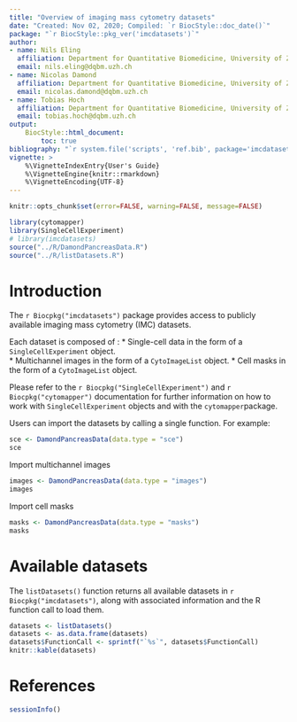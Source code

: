 ```yaml
---
title: "Overview of imaging mass cytometry datasets"
date: "Created: Nov 02, 2020; Compiled: `r BiocStyle::doc_date()`"
package: "`r BiocStyle::pkg_ver('imcdatasets')`"
author:
- name: Nils Eling
  affiliation: Department for Quantitative Biomedicine, University of Zurich
  email: nils.eling@dqbm.uzh.ch
- name: Nicolas Damond
  affiliation: Department for Quantitative Biomedicine, University of Zurich
  email: nicolas.damond@dqbm.uzh.ch
- name: Tobias Hoch
  affiliation: Department for Quantitative Biomedicine, University of Zurich
  email: tobias.hoch@dqbm.uzh.ch
output:
    BiocStyle::html_document:
        toc: true
bibliography: "`r system.file('scripts', 'ref.bib', package='imcdatasets')`"
vignette: >
    %\VignetteIndexEntry{User's Guide}
    %\VignetteEngine{knitr::rmarkdown}
    %\VignetteEncoding{UTF-8}
---
```


```r
knitr::opts_chunk$set(error=FALSE, warning=FALSE, message=FALSE)
```

```r
library(cytomapper)
library(SingleCellExperiment)
# library(imcdatasets)
source("../R/DamondPancreasData.R")
source("../R/listDatasets.R")
```

# Introduction

The `r Biocpkg("imcdatasets")` package provides access to publicly available imaging mass cytometry (IMC) datasets.  

Each dataset is composed of :
* Single-cell data in the form of a `SingleCellExperiment` object.  
* Multichannel images in the form of a `CytoImageList` object.
* Cell masks in the form of a `CytoImageList` object.

Please refer to the `r Biocpkg("SingleCellExperiment")` and `r Biocpkg("cytomapper")` documentation for further information on how to work with `SingleCellExperiment` objects and with the `cytomapper`package.

Users can import the datasets by calling a single function. For example:  

```r
sce <- DamondPancreasData(data.type = "sce")
sce
```

Import multichannel images

```r
images <- DamondPancreasData(data.type = "images")
images
```

Import cell masks

```r
masks <- DamondPancreasData(data.type = "masks")
masks
```


# Available datasets

The `listDatasets()` function returns all available datasets in `r Biocpkg("imcdatasets")`, along with associated information and the R function call to load them.

```r
datasets <- listDatasets()
datasets <- as.data.frame(datasets)
datasets$FunctionCall <- sprintf("`%s`", datasets$FunctionCall)
knitr::kable(datasets)
```

# References

```r
sessionInfo()
```

